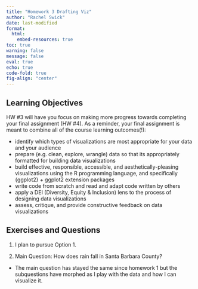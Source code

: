 ```yaml
---
title: "Homework 3 Drafting Viz"
author: "Rachel Swick"
date: last-modified 
format:
  html:
    embed-resources: true
toc: true
warning: false
message: false
eval: true
echo: true
code-fold: true
fig-align: "center"
---
```



## Learning Objectives
HW #3 will have you focus on making more progress towards completing your final assignment (HW #4). As a reminder, your final assignment is meant to combine all of the course learning outcomes(!):

- identify which types of visualizations are most appropriate for your data and your audience
- prepare (e.g. clean, explore, wrangle) data so that its appropriately formatted for building data visualizations
- build effective, responsible, accessible, and aesthetically-pleasing visualizations using the R programming language, and specifically {ggplot2} + ggplot2 extension packages
- write code from scratch and read and adapt code written by others
- apply a DEI (Diversity, Equity & Inclusion) lens to the process of designing data visualizations
- assess, critique, and provide constructive feedback on data visualizations


## Exercises and Questions

1. I plan to pursue Option 1.

2. Main Question: How does rain fall in Santa Barbara County?
  - The main question has stayed the same since homework 1 but the subquestions have morphed as I play with the data and how I can visualize it.











